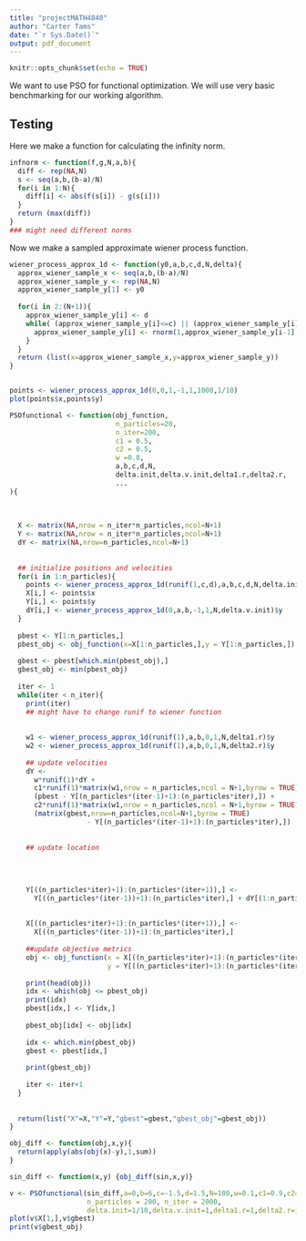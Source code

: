 ```yaml
---
title: "projectMATH4840"
author: "Carter Tams"
date: "`r Sys.Date()`"
output: pdf_document
---
```


```r
knitr::opts_chunk$set(echo = TRUE)
```

We want to use PSO for functional optimization. We will use very basic benchmarking for our working algorithm.

## Testing 

Here we make a function for calculating the infinity norm.

```r
infnorm <- function(f,g,N,a,b){
  diff <- rep(NA,N)
  s <- seq(a,b,(b-a)/N)
  for(i in 1:N){
    diff[i] <- abs(f(s[i]) - g(s[i]))
  }
  return (max(diff))
}
### might need different norms
```

Now we make a sampled approximate wiener process function.

```r

wiener_process_approx_1d <- function(y0,a,b,c,d,N,delta){
  approx_wiener_sample_x <- seq(a,b,(b-a)/N)
  approx_wiener_sample_y <- rep(NA,N)
  approx_wiener_sample_y[1] <- y0
  
  for(i in 2:(N+1)){
    approx_wiener_sample_y[i] <- d
    while( (approx_wiener_sample_y[i]<=c) || (approx_wiener_sample_y[i]>=d) ){
      approx_wiener_sample_y[i] <- rnorm(1,approx_wiener_sample_y[i-1],delta)
    }
  }
  return (list(x=approx_wiener_sample_x,y=approx_wiener_sample_y))
}


points <- wiener_process_approx_1d(0,0,1,-1,1,1000,1/10)
plot(points$x,points$y)
```



```r

PSOfunctional <- function(obj_function,
                          n_particles=20,
                          n_iter=200,
                          c1 = 0.5,
                          c2 = 0.5,
                          w =0.8,
                          a,b,c,d,N,
                          delta.init,delta.v.init,delta1.r,delta2.r,
                          ...
){
  
  
  
  X <- matrix(NA,nrow = n_iter*n_particles,ncol=N+1)
  Y <- matrix(NA,nrow = n_iter*n_particles,ncol=N+1)
  dY <- matrix(NA,nrow=n_particles,ncol=N+1)
  
  
  ## initialize positions and velocities
  for(i in 1:n_particles){
    points <- wiener_process_approx_1d(runif(1,c,d),a,b,c,d,N,delta.init)
    X[i,] <- points$x
    Y[i,] <- points$y
    dY[i,] <- wiener_process_approx_1d(0,a,b,-1,1,N,delta.v.init)$y
  }
  
  pbest <- Y[1:n_particles,]
  pbest_obj <- obj_function(x=X[1:n_particles,],y = Y[1:n_particles,])
  
  gbest <- pbest[which.min(pbest_obj),]
  gbest_obj <- min(pbest_obj)
  
  iter <- 1
  while(iter < n_iter){
    print(iter)
    ## might have to change runif to wiener function
    
    
    w1 <- wiener_process_approx_1d(runif(1),a,b,0,1,N,delta1.r)$y
    w2 <- wiener_process_approx_1d(runif(1),a,b,0,1,N,delta2.r)$y
    
    ## update velocities
    dY <- 
      w*runif(1)*dY + 
      c1*runif(1)*matrix(w1,nrow = n_particles,ncol = N+1,byrow = TRUE)*
      (pbest - Y[(n_particles*(iter-1)+1):(n_particles*iter),]) + 
      c2*runif(1)*matrix(w1,nrow = n_particles,ncol = N+1,byrow = TRUE)*
      (matrix(gbest,nrow=n_particles,ncol=N+1,byrow = TRUE) 
                   - Y[(n_particles*(iter-1)+1):(n_particles*iter),])
    
    
    ## update location
    
    
    
    
    Y[((n_particles*iter)+1):(n_particles*(iter+1)),] <-
      Y[((n_particles*(iter-1))+1):(n_particles*iter),] + dY[(1:n_particles),]
    
    
    X[((n_particles*iter)+1):(n_particles*(iter+1)),] <-
      X[((n_particles*(iter-1))+1):(n_particles*iter),]
    
    ##update objective metrics
    obj <- obj_function(x = X[((n_particles*iter)+1):(n_particles*(iter+1)),],
                        y = Y[((n_particles*iter)+1):(n_particles*(iter+1)),])
    
    print(head(obj))
    idx <- which(obj <= pbest_obj)
    print(idx)
    pbest[idx,] <- Y[idx,]
    
    pbest_obj[idx] <- obj[idx]
    
    idx <- which.min(pbest_obj)
    gbest <- pbest[idx,]
    
    print(gbest_obj)
    
    iter <- iter+1
  }
  
  
  return(list("X"=X,"Y"=Y,"gbest"=gbest,"gbest_obj"=gbest_obj))
}


```



```r
obj_diff <- function(obj,x,y){
  return(apply(abs(obj(x)-y),1,sum))
}

sin_diff <- function(x,y) {obj_diff(sin,x,y)}

```


```r

v <- PSOfunctional(sin_diff,a=0,b=6,c=-1.5,d=1.5,N=100,w=0.1,c1=0.9,c2=1,
                   n_particles = 200, n_iter = 2000,
                   delta.init=1/10,delta.v.init=1,delta1.r=1,delta2.r=1)
plot(v$X[1,],v$gbest)
print(v$gbest_obj)
```